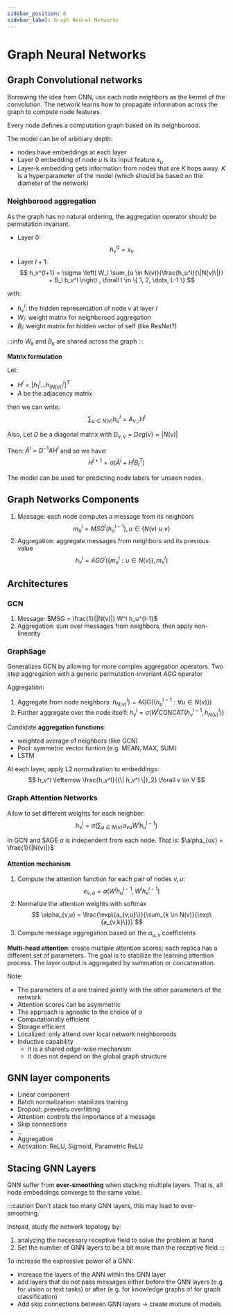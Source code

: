 ```yaml
---
sidebar_position: 6
sidebar_label: Graph Neural Networks
---
```


# Graph Neural Networks

## Graph Convolutional networks

Borrowing the idea from CNN, use each node neighbors as the kernel of the convolution. The network learns how to propagate information across the graph to compute node features.

Every node defines a computation graph based on its neighborood.

The model can be of arbitrary depth:
- nodes have embeddings at each layer
- Layer 0 embedding of node $u$ is its input feature $x_u$
- Layer-k embedding gets information from nodes that are $K$ hops away. $K$ is a hyperparameter of the model (which should be based on the diameter of the network)

### Neighborood aggregation

As the graph has no natural ordering, the aggregation operator should be permutation invariant.

- Layer $0$: 
$$
h_v^0 = x_v
$$
- Layer $l+1$:
$$
h_v^{l+1} = \sigma \left( 
  W_l \sum_{u \in N(v)}{\frac{h_u^l}{\|N(v)\|}} +
  B_l h_v^l
  \right)   
  , \forall l \in \{ 1, 2, \dots, L-1 \}
$$

with:
- $h_v^l$: the hidden representation of node $v$ at layer $l$
- $W_l$: weight matrix for neighborood aggregation
- $B_l$: weight matrix for hidden vector of self (like ResNet?)

:::info
$W_k$ and $B_k$ are shared across the graph
:::

**Matrix formulation**

Let:
- $H^l = [h_1^l \dots h_{|N(v)|}^l]^T$
- $A$ be the adjacency matrix

then we can write:
$$
\sum_{u \in N(v)}{h_u^l} = A_{v, :} H^l
$$

Also, Let $D$ be a diagonal matrix with $D_{v,v} = Deg(v) = |N(v)|$

Then: $\widetilde{A}^l = D^{-1} A H^l$ and so we have:
$$
H^{l+1} = \sigma \left( 
  \widetilde{A}^l + H^l B_l^T
  \right)
$$

The model can be used for predicting node labels for unseen nodes.

## Graph Networks Components

1. Message: each node computes a message from its neighbors
$$
m_u^l = {MSG}^l\left( h_u^{l-1} \right), u \in \{ N(v) \cup v \}
$$
2. Aggregation: aggregate messages from neighbors and its previous value
$$
h_v^l = {AGG}^l \left(\{ m_u^l : u \in N(v)\}, m_v^l \right)
$$


## Architectures

### GCN

1. Message: $MSG = \frac{1}{|N(v)|} W^l h_u^{l-1}$
2. Aggregation: sum over messages from neighbors, then apply non-linearity

### GraphSage

Generalizes GCN by allowing for more complex aggregation operators. Two step aggregation with a generic permutation-invariant $AGG$ operator

Aggregation: 
1. Aggregate from node neighbors: 
$h^l_{N(v)} ) = 
  \text{AGG}\left(
    \{ h_u^{l-1} : \forall u \in N(v) \}
  \right)$
2. Further aggregate over the node itself:
$h_v^l = 
  \sigma \left( W^l 
    \text{CONCAT} (h_v^{l-1}, h_{N(v)}^l)
  \right)$

Candidate **aggregation functions**:
- weighted average of neighbors (like GCN)
- Pool: symmetric vector funtion (e.g. MEAN, MAX, SUM)
- LSTM

At each layer, apply L2 normalization to embeddings:
$$
h_v^l \leftarrow \frac{h_v^l}{{\| h_v^l \|}_2} \forall v \in V
$$

### Graph Attention Networks

Allow to set different weights for each neighbor:
$$
h_v^l = \sigma \left( 
  \sum_{u \in N(v)}{
    \alpha_{vu} W^l h_u^{l-1}
    }
  \right)
$$

In GCN and SAGE $\alpha$ is independent from each node. That is: 
$\alpha_{uv} = \frac{1}{|N(v)|}$

#### Attention mechanism

1. Compute the attention function for each pair of nodes $v,u$:
$$
e_{v,u} = a \left( 
  W^l h^{l-1}_u, W^l h_v^{l-1}
\right)
$$
2. Normalize the attention weights with softmax
$$
\alpha_{v,u} = \frac{\exp\{a_{v,u}\}}{\sum_{k \in N(v)}{\exp\{a_{v,k}\}}}
$$
3. Compute message aggregation based on the $\alpha_{u,v}$ coefficients

**Multi-head attention**: create multiple attention scores; each replica has a different set of parameters. The goal is to stabilize the learning attention process. The layer output is aggregated by summation or concatenation.

Note:
- The parameters of $a$ are trained jointly with the other parameters of the network
- Attention scores can be asymmetric
- The approach is agnostic to the choice of $a$
- Computationally efficient
- Storage efficient
- Localized: only attend over local network neighboroods
- Inductive capability
    - it is a shared edge-wise mechanism
    - it does not depend on the global graph structure

## GNN layer components

- Linear component
- Batch normalization: stabilizes training
- Dropout: prevents overfitting
- Attention: controls the importance of a message
- Skip connections
- ...
- Aggregation
- Activation: ReLU, Sigmoid, Parametric ReLU


## Stacing GNN Layers

GNN suffer from **over-smoothing** when stacking multiple layers. That is, all node embeddings converge to the same value.

:::caution
Don't stack too many GNN layers, this may lead to over-smoothing. 

Instead, study the network topology by:
1. analyzing the necessary receptive field to solve the problem at hand
2. Set the number of GNN layers to be a bit more than the receptive field
:::

To increase the expressive power of a GNN:
- increase the layers of the ANN within the GNN layer
- add layers that do not pass messages either before the GNN layers (e.g. for vision or text tasks) or after (e.g. for knowledge graphs of for graph classification)
- Add skip connections between GNN layers $\rightarrow$ create mixture of models
